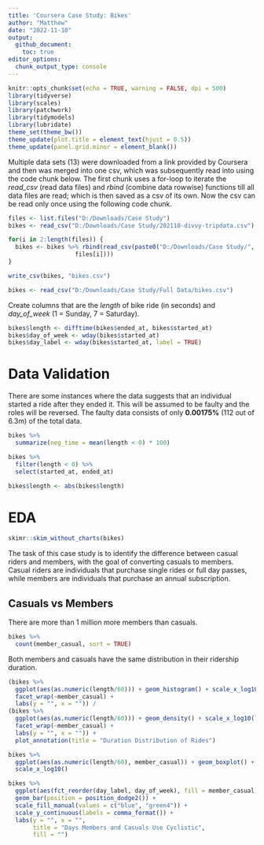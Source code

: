 ```yaml
---
title: 'Coursera Case Study: Bikes'
author: "Matthew"
date: "2022-11-10"
output: 
  github_document:
    toc: true
editor_options: 
  chunk_output_type: console
---
```


```r
knitr::opts_chunk$set(echo = TRUE, warning = FALSE, dpi = 500)
library(tidyverse)
library(scales)
library(patchwork)
library(tidymodels)
library(lubridate)
theme_set(theme_bw())
theme_update(plot.title = element_text(hjust = 0.5))
theme_update(panel.grid.minor = element_blank())
```

Multiple data sets (13) were downloaded from a link provided by Coursera and then was merged into one csv, which was subsequently read into using the code chunk below. The first chunk uses a for-loop to iterate the *read_csv* (read data files) and *rbind* (combine data rowwise) functions till all data files are read; which is then saved as a csv of its own. Now the csv can be read only once using the following code chunk.

```r
files <- list.files("D:/Downloads/Case Study")
bikes <- read_csv("D:/Downloads/Case Study/202110-divvy-tripdata.csv")

for(i in 2:length(files)) {
  bikes <- bikes %>% rbind(read_csv(paste0("D:/Downloads/Case Study/",
                   files[i])))
}

write_csv(bikes, "bikes.csv")
```

```r
bikes <- read_csv("D:/Downloads/Case Study/Full Data/bikes.csv")
```

Create columns that are the *length* of bike ride (in seconds) and *day_of_week* (1 = Sunday, 7 = Saturday).

```r
bikes$length <- difftime(bikes$ended_at, bikes$started_at)
bikes$day_of_week <- wday(bikes$started_at)
bikes$day_label <- wday(bikes$started_at, label = TRUE)
```

# Data Validation

There are some instances where the data suggests that an individual started a ride after they ended it. This will be assumed to be faulty and the roles will be reversed. The faulty data consists of only **0.00175%** (112 out of 6.3m) of the total data.

```r
bikes %>% 
  summarize(neg_time = mean(length < 0) * 100)

bikes %>% 
  filter(length < 0) %>% 
  select(started_at, ended_at)
```

```r
bikes$length <- abs(bikes$length)
```


# EDA

```r
skimr::skim_without_charts(bikes)
```

The task of this case study is to identify the difference between casual riders and members, with the goal of converting casuals to members. Casual riders are individuals that purchase single rides or full day passes, while members are individuals that purchase an annual subscription.

## Casuals vs Members

There are more than 1 million more members than casuals. 

```r
bikes %>% 
  count(member_casual, sort = TRUE)
```

Both members and casuals have the same distribution in their ridership duration.

```r
(bikes %>% 
  ggplot(aes(as.numeric(length/60))) + geom_histogram() + scale_x_log10(labels = comma_format()) +
  facet_wrap(~member_casual) +
  labs(y = "", x = "")) /
(bikes %>% 
  ggplot(aes(as.numeric(length/60))) + geom_density() + scale_x_log10(labels = comma_format()) +
  facet_wrap(~member_casual) +
  labs(y = "", x = "")) +
  plot_annotation(title = "Duration Distribution of Rides")
```

```r
bikes %>% 
  ggplot(aes(as.numeric(length/60), member_casual)) + geom_boxplot() +
  scale_x_log10()
```

```r
bikes %>% 
  ggplot(aes(fct_reorder(day_label, day_of_week), fill = member_casual)) + 
  geom_bar(position = position_dodge2()) + 
  scale_fill_manual(values = c("blue", "green4")) +
  scale_y_continuous(labels = comma_format()) +
  labs(y = "", x = "", 
       title = "Days Members and Casuals Use Cyclistic",
       fill = "")
```
